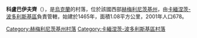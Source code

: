{{coord|48|44|18|N|26|39|46|E|scale:100000|display=title}}

'''科盧巴伊夫齊'''（{{lang-uk|Колубаївці}}），是[[烏克蘭|烏克蘭]]的村落，位於該國西部[[赫梅利尼茨基州|赫梅利尼茨基州]]，由[[卡緬涅茨-波多利斯基區|卡緬涅茨-波多利斯基區]]負責管轄，始建於1465年，面積1.08平方公里，2001年人口678。

{{DEFAULTSORT:Колубаївці}}
[[Category:赫梅利尼茨基州村落|Category:赫梅利尼茨基州村落]]
[[Category:卡緬涅茨-波多利斯基區村落|Category:卡緬涅茨-波多利斯基區村落]]


{{Khmelnytskyi-geo-stub}}